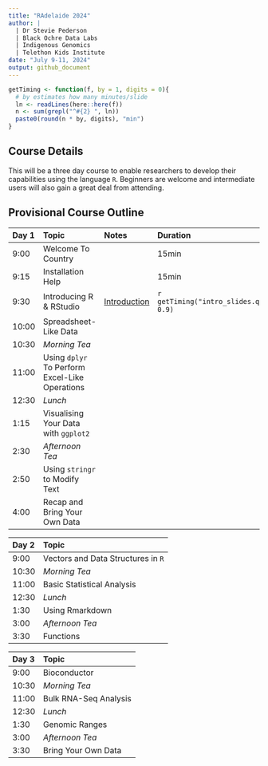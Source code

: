 ```yaml
---
title: "RAdelaide 2024"
author: |
  | Dr Stevie Pederson
  | Black Ochre Data Labs
  | Indigenous Genomics
  | Telethon Kids Institute
date: "July 9-11, 2024"
output: github_document
---
```


```r
getTiming <- function(f, by = 1, digits = 0){
  # by estimates how many minutes/slide
  ln <- readLines(here::here(f))
  n <- sum(grepl("^#{2} ", ln))
  paste0(round(n * by, digits), "min")
}
```

## Course Details

This will be a three day course to enable researchers to develop their capabilities using the language `R`.
Beginners are welcome and intermediate users will also gain a great deal from attending.



## Provisional Course Outline

| Day 1 | Topic | Notes | Duration |
|:----- |:----- |:----- |:-------- |
| 9:00  | Welcome To Country |     | 15min    |
| 9:15  | Installation Help  |     | 15min    |
| 9:30  | Introducing R & RStudio | [Introduction](intro.html) | `r getTiming("intro_slides.qmd", 0.9)`|
| 10:00 | Spreadsheet-Like Data   | | |
| 10:30 | *Morning Tea* | | |
| 11:00 | Using `dplyr` To Perform Excel-Like Operations | | |
| 12:30 | *Lunch* | | |
| 1:15  | Visualising Your Data with `ggplot2` | | |
| 2:30  | *Afternoon Tea* | | |
| 2:50  | Using `stringr` to Modify Text | | |
| 4:00  | Recap and Bring Your Own Data  | | |


| Day 2 | Topic |
|:----- |:----- |
| 9:00  | Vectors and Data Structures in `R` |
| 10:30 | *Morning Tea* |
| 11:00 | Basic Statistical Analysis |
| 12:30 | *Lunch* |
| 1:30  | Using Rmarkdown |
| 3:00  | *Afternoon Tea* |
| 3:30  | Functions |


| Day 3 | Topic |
|:----- |:----- |
| 9:00  | Bioconductor |
| 10:30 | *Morning Tea* |
| 11:00 | Bulk RNA-Seq Analysis |
| 12:30 | *Lunch* |
| 1:30  | Genomic Ranges |
| 3:00  | *Afternoon Tea* |
| 3:30  | Bring Your Own Data |
